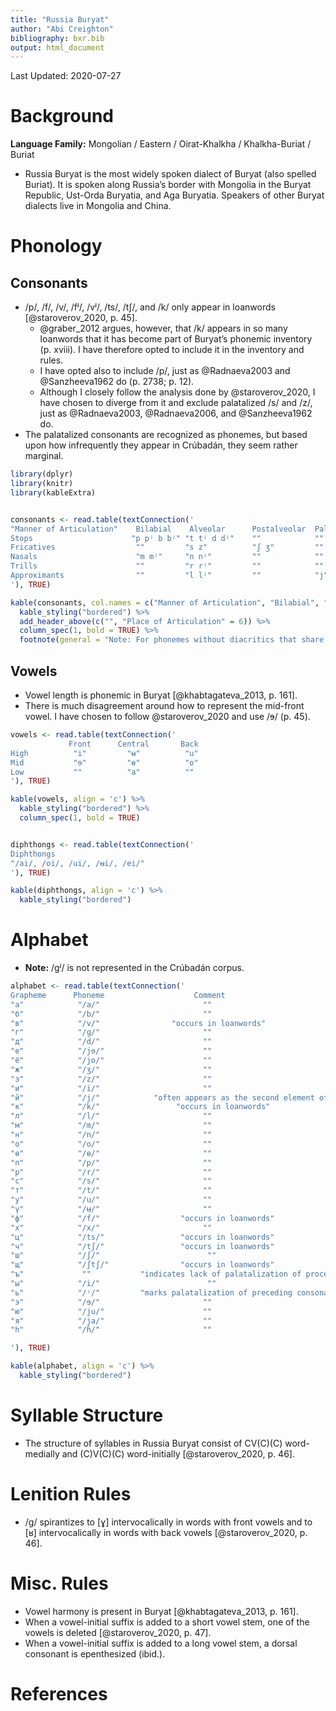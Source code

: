 ```yaml
---
title: "Russia Buryat"
author: "Abi Creighton"
bibliography: bxr.bib
output: html_document
---
```


Last Updated: 2020-07-27

# Background

**Language Family:** Mongolian / Eastern / Oirat-Khalkha / Khalkha-Buriat / Buriat

* Russia Buryat is the most widely spoken dialect of Buryat (also spelled Buriat). It is spoken along Russia's border with Mongolia in the Buryat Republic, Ust-Orda Buryatia, and Aga Buryatia. Speakers of other Buryat dialects live in Mongolia and China.

# Phonology

## Consonants

* /p/, /f/, /v/, /fʲ/, /vʲ/, /ts/, /tʃ/, and /k/ only appear in loanwords [@staroverov_2020, p. 45].
    - @graber_2012 argues, however, that /k/ appears in so many loanwords that it has become part of Buryat's phonemic inventory (p. xviii). I have therefore opted to include it in the inventory and rules.
    - I have opted also to include /p/, just as @Radnaeva2003 and @Sanzheeva1962 do (p. 2738; p. 12).
    - Although I closely follow the analysis done by @staroverov_2020, I have chosen to diverge from it and exclude palatalized /s/ and /z/, just as @Radnaeva2003, @Radnaeva2006, and @Sanzheeva1962 do.
* The palatalized consonants are recognized as phonemes, but based upon how infrequently they appear in Crúbadán, they seem rather marginal.

```r

library(dplyr)
library(knitr)
library(kableExtra)


consonants <- read.table(textConnection('
"Manner of Articulation"    Bilabial    Alveolar      Postalveolar  Palatal  Velar      Glottal
Stops                      "p pʲ b bʲ" "t tʲ d dʲ"    ""            ""       "k ɡ ɡʲ"   ""
Fricatives                  ""         "s z"          "ʃ ʒ"         ""       "x xʲ"     "ɦ"
Nasals                      "m mʲ"     "n nʲ"         ""            ""       ""         ""  
Trills                      ""         "r rʲ"         ""            ""       ""         ""
Approximants                ""         "l lʲ"         ""            "j"      ""         ""
'), TRUE)

kable(consonants, col.names = c("Manner of Articulation", "Bilabial", "Alveolar", "Postalveolar", "Palatal", "Velar", "Glottal"), align = 'c') %>%
  kable_styling("bordered") %>%
  add_header_above(c("", "Place of Articulation" = 6)) %>%
  column_spec(1, bold = TRUE) %>%
  footnote(general = "Note: For phonemes without diacritics that share a cell, those on the left are voiceless and those on the right are voiced. Phonemes with the diacritic (ʲ) are palatalized.", general_title = "")
```  

## Vowels

* Vowel length is phonemic in Buryat [@khabtagateva_2013, p. 161].
* There is much disagreement around how to represent the mid-front vowel. I have chosen to follow @staroverov_2020 and use /ɘ/ (p. 45).

```r

vowels <- read.table(textConnection('
             Front      Central       Back
High          "i"         "ʉ"          "u"
Mid           "ɘ"         "ɵ"          "o"
Low           ""          "a"          ""
'), TRUE)

kable(vowels, align = 'c') %>%
  kable_styling("bordered") %>%
  column_spec(1, bold = TRUE)


diphthongs <- read.table(textConnection('
Diphthongs
"/ai/, /oi/, /ui/, /ʉi/, /ei/"
'), TRUE)

kable(diphthongs, align = 'c') %>%
  kable_styling("bordered")

```     

# Alphabet

* **Note:** /ɡʲ/ is not represented in the Crúbadán corpus.

```r

alphabet <- read.table(textConnection('
Grapheme      Phoneme                    Comment
"а"            "/a/"                       ""
"б"            "/b/"                       ""
"в"            "/v/"                "occurs in loanwords"
"г"            "/ɡ/"                       ""
"д"            "/d/"                       ""
"е"            "/jɘ/"                      ""
"ё"            "/jo/"                      ""
"ж"            "/ʒ/"                       ""
"з"            "/z/"                       ""
"и"            "/i/"                       ""
"й"            "/j/"            "often appears as the second element of a diphthong [@graber_2012, p. xviii]"
"к"            "/k/"                 "occurs in loanwords"
"л"            "/l/"                       ""
"м"            "/m/"                       ""
"н"            "/n/"                       ""
"о"            "/o/"                       ""
"ө"            "/ɵ/"                       ""
"п"            "/p/"                       ""
"р"            "/r/"                       ""
"с"            "/s/"                       ""
"т"            "/t/"                       ""
"у"            "/u/"                       ""
"ү"            "/ʉ/"                       ""
"ф"            "/f/"                  "occurs in loanwords"
"х"            "/x/"                       ""
"ц"            "/ts/"                 "occurs in loanwords"
"ч"            "/tʃ/"                 "occurs in loanwords"
"ш"            "/ʃ/"                        ""
"щ"            "/ʃtʃ/"                "occurs in loanwords"
"ъ"             ""           "indicates lack of palatalization of proceeding consonant"
"ы"            "/i/"                        ""
"ь"            "/ʲ/"         "marks palatalization of preceding consonant"  
"э"            "/ɘ/"                       ""
"ю"            "/ju/"                      ""  
"я"            "/ja/"                      ""
"һ"            "/ɦ/"                       ""

'), TRUE)

kable(alphabet, align = 'c') %>%
  kable_styling("bordered")
```

# Syllable Structure

* The structure of syllables in Russia Buryat consist of CV(C)(C) word-medially and (C)V(C)(C) word-initially [@staroverov_2020, p. 46].

# Lenition Rules

* /ɡ/ spirantizes to [ɣ] intervocalically in words with front vowels and to [ʁ] intervocalically in words with back vowels [@staroverov_2020, p. 46].

# Misc. Rules

* Vowel harmony is present in Buryat [@khabtagateva_2013, p. 161].
* When a vowel-initial suffix is added to a short vowel stem, one of the vowels is deleted [@staroverov_2020, p. 47].
* When a vowel-initial suffix is added to a long vowel stem, a dorsal consonant is epenthesized (ibid.).

# References
